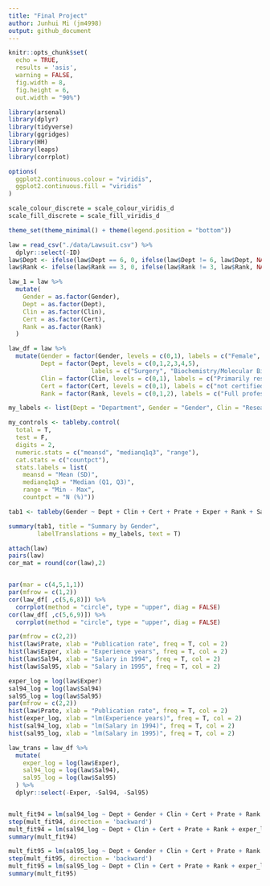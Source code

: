 ```yaml
---
title: "Final Project"
author: Junhui Mi (jm4998)
output: github_document
---
```


```r
knitr::opts_chunk$set(
  echo = TRUE,
  results = 'asis',
  warning = FALSE,
  fig.width = 8,
  fig.height = 6,
  out.width = "90%")

library(arsenal)
library(dplyr)
library(tidyverse)
library(ggridges)
library(HH)
library(leaps)
library(corrplot)

options(
  ggplot2.continuous.colour = "viridis",
  ggplot2.continuous.fill = "viridis"
)

scale_colour_discrete = scale_colour_viridis_d
scale_fill_discrete = scale_fill_viridis_d

theme_set(theme_minimal() + theme(legend.position = "bottom"))
```


```r
law = read_csv("./data/Lawsuit.csv") %>%
  dplyr::select(-ID)
law$Dept <- ifelse(law$Dept == 6, 0, ifelse(law$Dept != 6, law$Dept, NA))
law$Rank <- ifelse(law$Rank == 3, 0, ifelse(law$Rank != 3, law$Rank, NA))

law_1 = law %>%
  mutate(
    Gender = as.factor(Gender),
    Dept = as.factor(Dept),
    Clin = as.factor(Clin),
    Cert = as.factor(Cert),
    Rank = as.factor(Rank)
  )

law_df = law %>%
  mutate(Gender = factor(Gender, levels = c(0,1), labels = c("Female", "Male")),
         Dept = factor(Dept, levels = c(0,1,2,3,4,5), 
                       labels = c("Surgery", "Biochemistry/Molecular Biology", "Physiology", "Genetics", "Pediatrics", "Medicine")),
         Clin = factor(Clin, levels = c(0,1), labels = c("Primarily research emphasis", "Primarily clinical emphasis")),
         Cert = factor(Cert, levels = c(0,1), labels = c("not certified", "Board certified")),
         Rank = factor(Rank, levels = c(0,1,2), labels = c("Full professor", "Assistant", "Associate")))

my_labels <- list(Dept = "Department", Gender = "Gender", Clin = "Research/Clinical emphasis", Cert = "Not/Board Certificated", Prate = "Publication rate", Exper = "Experience(years)", Rank = "Title", Sal94 = "Salary in 1994", Sal95 = "Salary in 1995")

my_controls <- tableby.control(
  total = T,
  test = F, 
  digits = 2,
  numeric.stats = c("meansd", "medianq1q3", "range"),
  cat.stats = c("countpct"),
  stats.labels = list(
    meansd = "Mean (SD)",
    medianq1q3 = "Median (Q1, Q3)",
    range = "Min - Max",
    countpct = "N (%)"))

tab1 <- tableby(Gender ~ Dept + Clin + Cert + Prate + Exper + Rank + Sal94 + Sal95, data = law_df, control = my_controls)

summary(tab1, title = "Summary by Gender", 
        labelTranslations = my_labels, text = T)
```

```r
attach(law)
pairs(law)
cor_mat = round(cor(law),2)


par(mar = c(4,5,1,1))
par(mfrow = c(1,2))
cor(law_df[ ,c(5,6,8)]) %>% 
  corrplot(method = "circle", type = "upper", diag = FALSE)
cor(law_df[ ,c(5,6,9)]) %>% 
  corrplot(method = "circle", type = "upper", diag = FALSE)

par(mfrow = c(2,2))
hist(law$Prate, xlab = "Publication rate", freq = T, col = 2)
hist(law$Exper, xlab = "Experience years", freq = T, col = 2)
hist(law$Sal94, xlab = "Salary in 1994", freq = T, col = 2)
hist(law$Sal95, xlab = "Salary in 1995", freq = T, col = 2)

exper_log = log(law$Exper)
sal94_log = log(law$Sal94)
sal95_log = log(law$Sal95)
par(mfrow = c(2,2))
hist(law$Prate, xlab = "Publication rate", freq = T, col = 2)
hist(exper_log, xlab = "lm(Experience years)", freq = T, col = 2)
hist(sal94_log, xlab = "lm(Salary in 1994)", freq = T, col = 2)
hist(sal95_log, xlab = "lm(Salary in 1995)", freq = T, col = 2)


```

```r
law_trans = law_df %>%
  mutate(
    exper_log = log(law$Exper),
    sal94_log = log(law$Sal94),
    sal95_log = log(law$Sal95)
  ) %>% 
  dplyr::select(-Exper, -Sal94, -Sal95)


mult_fit94 = lm(sal94_log ~ Dept + Gender + Clin + Cert + Prate + Rank + exper_log, data = law_trans)
step(mult_fit94, direction = 'backward')
mult_fit94 = lm(sal94_log ~ Dept + Clin + Cert + Prate + Rank + exper_log, data = law_trans)
summary(mult_fit94)

mult_fit95 = lm(sal95_log ~ Dept + Gender + Clin + Cert + Prate + Rank + exper_log, data = law_trans)
step(mult_fit95, direction = 'backward')
mult_fit95 = lm(sal95_log ~ Dept + Clin + Cert + Prate + Rank + exper_log, data = law_trans)
summary(mult_fit95)

```